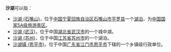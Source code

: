 '''沙湖'''可以指：
*[[沙湖_(石嘴山)|沙湖 (石嘴山)]]，位于[[中国|中国]][[宁夏回族自治区|宁夏回族自治区]][[石嘴山市|石嘴山市]][[平罗县|平罗县]]一个[[湖泊|湖泊]]，为[[中国国家5A级旅游景区|中国国家5A级旅游景区]]。
*[[沙湖_(武汉)|沙湖 (武汉)]]，位于中国[[湖北省|湖北省]][[武汉市|武汉市]]的一个城中湖。
*[[沙湖_(苏州)|沙湖 (苏州)]]，位于中国[[江苏省|江苏省]][[苏州市|苏州市]]的一个湖泊。
*[[沙湖镇_(恩平市)|沙湖镇 (恩平市)]]，位于中国[[广东省|广东省]][[江门市|江门市]][[恩平市|恩平市]]下辖的一个乡镇级行政单位。

{{disambig|S沙|Cat=二字地名消歧义}}